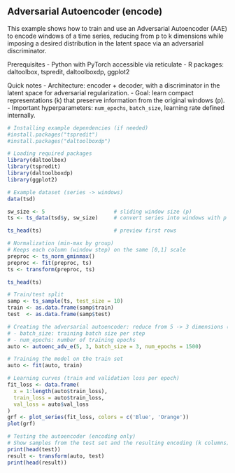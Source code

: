 ## Adversarial Autoencoder (encode)

This example shows how to train and use an Adversarial Autoencoder (AAE) to encode windows of a time series, reducing from p to k dimensions while imposing a desired distribution in the latent space via an adversarial discriminator.

Prerequisites
- Python with PyTorch accessible via reticulate
- R packages: daltoolbox, tspredit, daltoolboxdp, ggplot2

Quick notes
- Architecture: encoder + decoder, with a discriminator in the latent space for adversarial regularization.
- Goal: learn compact representations (k) that preserve information from the original windows (p).
- Important hyperparameters: `num_epochs`, `batch_size`, learning rate defined internally.

```r
# Installing example dependencies (if needed)
#install.packages("tspredit")
#install.packages("daltoolboxdp")
```

```r
# Loading required packages
library(daltoolbox)
library(tspredit)
library(daltoolboxdp)
library(ggplot2)
```

```r
# Example dataset (series -> windows)
data(tsd)

sw_size <- 5                      # sliding window size (p)
ts <- ts_data(tsd$y, sw_size)     # convert series into windows with p columns

ts_head(ts)                       # preview first rows
```

```r
# Normalization (min-max by group)
# Keeps each column (window step) on the same [0,1] scale
preproc <- ts_norm_gminmax()
preproc <- fit(preproc, ts)
ts <- transform(preproc, ts)

ts_head(ts)
```

```r
# Train/test split
samp <- ts_sample(ts, test_size = 10)
train <- as.data.frame(samp$train)
test  <- as.data.frame(samp$test)
```

```r
# Creating the adversarial autoencoder: reduce from 5 -> 3 dimensions (p -> k)
# - batch_size: training batch size per step
# - num_epochs: number of training epochs
auto <- autoenc_adv_e(5, 3, batch_size = 3, num_epochs = 1500)

# Training the model on the train set
auto <- fit(auto, train)
```

```r
# Learning curves (train and validation loss per epoch)
fit_loss <- data.frame(
  x = 1:length(auto$train_loss),
  train_loss = auto$train_loss,
  val_loss = auto$val_loss
)
grf <- plot_series(fit_loss, colors = c('Blue', 'Orange'))
plot(grf)
```

```r
# Testing the autoencoder (encoding only)
# Show samples from the test set and the resulting encoding (k columns)
print(head(test))
result <- transform(auto, test)
print(head(result))
```


